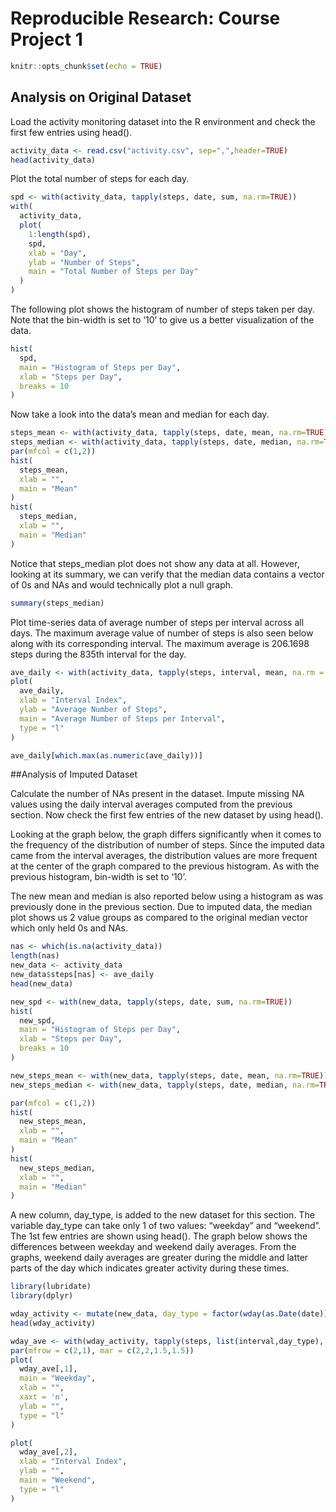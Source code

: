 # Reproducible Research: Course Project 1

```r
knitr::opts_chunk$set(echo = TRUE)
```

## Analysis on Original Dataset

Load the activity monitoring dataset into the R environment and check the first few entries using head().

```r
activity_data <- read.csv("activity.csv", sep=",",header=TRUE)
head(activity_data)
```

Plot the total number of steps for each day.

```r
spd <- with(activity_data, tapply(steps, date, sum, na.rm=TRUE))
with(
  activity_data,
  plot(
    1:length(spd),
    spd,
    xlab = "Day",
    ylab = "Number of Steps",
    main = "Total Number of Steps per Day"
  )
)
```

The following plot shows the histogram of number of steps taken per day. Note that the bin-width is set to '10' to give us a better visualization of the data.

```r
hist(
  spd,
  main = "Histogram of Steps per Day",
  xlab = "Steps per Day",
  breaks = 10
)
```

Now take a look into the data's mean and median for each day.

```r
steps_mean <- with(activity_data, tapply(steps, date, mean, na.rm=TRUE))
steps_median <- with(activity_data, tapply(steps, date, median, na.rm=TRUE))
par(mfcol = c(1,2))
hist(
  steps_mean,
  xlab = "",
  main = "Mean"
)
hist(
  steps_median,
  xlab = "",
  main = "Median"
)
```

Notice that steps_median plot does not show any data at all. However, looking at its summary, we can verify that the median data contains a vector of 0s and NAs and would technically plot a null graph.

```r
summary(steps_median)
```

Plot time-series data of average number of steps per interval across all days. The maximum average value of number of steps is also seen below along with its corresponding interval. The maximum average is 206.1698 steps during the 835th interval for the day.

```r
ave_daily <- with(activity_data, tapply(steps, interval, mean, na.rm = TRUE))
plot(
  ave_daily,
  xlab = "Interval Index",
  ylab = "Average Number of Steps",
  main = "Average Number of Steps per Interval",
  type = "l"
)

ave_daily[which.max(as.numeric(ave_daily))]
```

##Analysis of Imputed Dataset

Calculate the number of NAs present in the dataset. Impute missing NA values using the daily interval averages computed from the previous section. Now check the first few entries of the new dataset by using head().

Looking at the graph below, the graph differs significantly when it comes to the frequency of the distribution of number of steps. Since the imputed data came from the interval averages, the distribution values are more frequent at the center of the graph compared to the previous histogram. As with the previous histogram, bin-width is set to '10'.

The new mean and median is also reported below using a histogram as was previously done in the previous section. Due to imputed data, the median plot shows us 2 value groups as compared to the original median vector which only held 0s and NAs.

```r
nas <- which(is.na(activity_data))
length(nas)
new_data <- activity_data
new_data$steps[nas] <- ave_daily
head(new_data)

new_spd <- with(new_data, tapply(steps, date, sum, na.rm=TRUE))
hist(
  new_spd,
  main = "Histogram of Steps per Day",
  xlab = "Steps per Day",
  breaks = 10
)

new_steps_mean <- with(new_data, tapply(steps, date, mean, na.rm=TRUE))
new_steps_median <- with(new_data, tapply(steps, date, median, na.rm=TRUE))

par(mfcol = c(1,2))
hist(
  new_steps_mean,
  xlab = "",
  main = "Mean"
)
hist(
  new_steps_median,
  xlab = "",
  main = "Median"
)

```

A new column, day_type, is added to the new dataset for this section. The variable day_type can take only 1 of two values: "weekday" and "weekend". The 1st few entries are shown using head(). The graph below shows the differences between weekday and weekend daily averages. From the graphs, weekend daily averages are greater during the middle and latter parts of the day which indicates greater activity during these times.

```r
library(lubridate)
library(dplyr)

wday_activity <- mutate(new_data, day_type = factor(wday(as.Date(date)) %in% 2:6, levels = c(TRUE, FALSE), labels = c("weekday","weekend")))
head(wday_activity)

wday_ave <- with(wday_activity, tapply(steps, list(interval,day_type), mean, na.rm = TRUE))
par(mfrow = c(2,1), mar = c(2,2,1.5,1.5))
plot(
  wday_ave[,1],
  main = "Weekday",
  xlab = "",
  xaxt = 'n',
  ylab = "",
  type = "l"
)

plot(
  wday_ave[,2],
  xlab = "Interval Index",
  ylab = "",
  main = "Weekend",
  type = "l"
)
```


